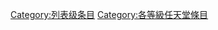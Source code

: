 {{catmore1|[[Wikipedia:电子游戏专题|Wikipedia:电子游戏专题]]}}
{{Articles by Quality|topic=任天堂|project=任天堂|format=toc}}
{{CategoryTOC}}
{{emptycat}}

[[Category:列表级条目|Category:列表级条目]]
[[Category:各等級任天堂條目|Category:各等級任天堂條目]]